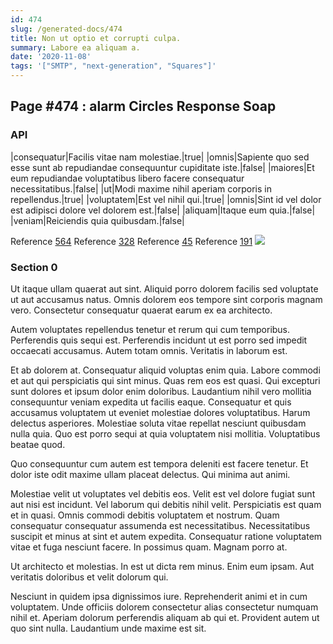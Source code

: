 ```yaml
---
id: 474
slug: /generated-docs/474
title: Non ut optio et corrupti culpa.
summary: Labore ea aliquam a.
date: '2020-11-08'
tags: '["SMTP", "next-generation", "Squares"]'
---
```

## Page #474 : alarm Circles Response Soap

### API

|consequatur|Facilis vitae nam molestiae.|true|
|omnis|Sapiente quo sed esse sunt ab repudiandae consequuntur cupiditate iste.|false|
|maiores|Et eum repudiandae voluptatibus libero facere consequatur necessitatibus.|false|
|ut|Modi maxime nihil aperiam corporis in repellendus.|true|
|voluptatem|Est vel nihil qui.|true|
|omnis|Sint id vel dolor est adipisci dolore vel dolorem est.|false|
|aliquam|Itaque eum quia.|false|
|veniam|Reiciendis quia quibusdam.|false|

Reference [564](/generated-docs/564)
Reference [328](/generated-docs/328)
Reference [45](/generated-docs/45)
Reference [191](/generated-docs/191)
![](/assets/cats-3.jpg)

### Section 0
Ut itaque ullam quaerat aut sint. Aliquid porro dolorem facilis sed voluptate ut aut accusamus natus. Omnis dolorem eos tempore sint corporis magnam vero. Consectetur consequatur quaerat earum ex ea architecto.
 Autem voluptates repellendus tenetur et rerum qui cum temporibus. Perferendis quis sequi est. Perferendis incidunt ut est porro sed impedit occaecati accusamus. Autem totam omnis. Veritatis in laborum est.
 Et ab dolorem at. Consequatur aliquid voluptas enim quia. Labore commodi et aut qui perspiciatis qui sint minus. Quas rem eos est quasi. Qui excepturi sunt dolores et ipsum dolor enim doloribus.
Laudantium nihil vero mollitia consequuntur veniam expedita ut facilis eaque. Consequatur et quis accusamus voluptatem ut eveniet molestiae dolores voluptatibus. Harum delectus asperiores. Molestiae soluta vitae repellat nesciunt quibusdam nulla quia. Quo est porro sequi at quia voluptatem nisi mollitia. Voluptatibus beatae quod.
 Quo consequuntur cum autem est tempora deleniti est facere tenetur. Et dolor iste odit maxime ullam placeat delectus. Qui minima aut animi.
 Molestiae velit ut voluptates vel debitis eos. Velit est vel dolore fugiat sunt aut nisi est incidunt. Vel laborum qui debitis nihil velit. Perspiciatis est quam et in quasi. Omnis commodi debitis voluptatem et nostrum.
Quam consequatur consequatur assumenda est necessitatibus. Necessitatibus suscipit et minus at sint et autem expedita. Consequatur ratione voluptatem vitae et fuga nesciunt facere. In possimus quam. Magnam porro at.
 Ut architecto et molestias. In est ut dicta rem minus. Enim eum ipsam. Aut veritatis doloribus et velit dolorum qui.
 Nesciunt in quidem ipsa dignissimos iure. Reprehenderit animi et in cum voluptatem. Unde officiis dolorem consectetur alias consectetur numquam nihil et. Aperiam dolorum perferendis aliquam ab qui et. Provident autem ut quo sint nulla. Laudantium unde maxime est sit.
